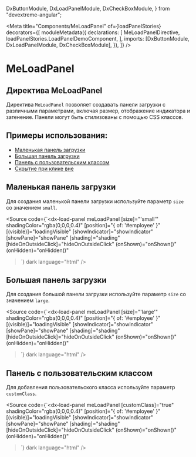   DxButtonModule,
  DxLoadPanelModule,
  DxCheckBoxModule,
} from "devextreme-angular";

<Meta
  title="Components/MeLoadPanel"
  of={loadPanelStories}
  decorators={[
    moduleMetadata({
      declarations: [
        MeLoadPanelDirective,
        loadPanelStories.LoadPanelDemoComponent,
      ],
      imports: [DxButtonModule, DxLoadPanelModule, DxCheckBoxModule],
    }),
  ]}
/>

# MeLoadPanel

## Директива MeLoadPanel

Директива `MeLoadPanel` позволяет создавать панели загрузки с различными параметрами, включая размер, отображение индикатора и затенение. Панели могут быть стилизованы с помощью CSS классов.

<Canvas of={loadPanelStories.Default} />
<Controls of={loadPanelStories.Default} />
<Source of={loadPanelStories.Default} dark />

## Примеры использования:

- [Маленькая панель загрузки](#маленькая-панель-загрузки)
- [Большая панель загрузки](#большая-панель-загрузки)
- [Панель с пользовательским классом](#панель-с-пользовательским-классом)
- [Скрытие при клике вне](#скрытие-при-клике-вне)

## Маленькая панель загрузки

Для создания маленькой панели загрузки используйте параметр `size` со значением `small`.

<Canvas of={loadPanelStories.Small} />

<Source
  code={`<dx-load-panel
  meLoadPanel
  [size]="'small'"
  shadingColor="rgba(0,0,0,0.4)"
  [position]="{ of: '#employee' }"
  [(visible)]="loadingVisible"
  [showIndicator]="showIndicator"
  [showPane]="showPane"
  [shading]="shading"
  [hideOnOutsideClick]="hideOnOutsideClick"
  (onShown)="onShown()"
  (onHidden)="onHidden()"
></dx-load-panel>`}
  dark
  language="html"
/>

## Большая панель загрузки

Для создания большой панели загрузки используйте параметр `size` со значением `large`.

<Canvas of={loadPanelStories.Large} />

<Source
  code={`<dx-load-panel
  meLoadPanel
  [size]="'large'"
  shadingColor="rgba(0,0,0,0.4)"
  [position]="{ of: '#employee' }"
  [(visible)]="loadingVisible"
  [showIndicator]="showIndicator"
  [showPane]="showPane"
  [shading]="shading"
  [hideOnOutsideClick]="hideOnOutsideClick"
  (onShown)="onShown()"
  (onHidden)="onHidden()"
></dx-load-panel>`}
  dark
  language="html"
/>

## Панель с пользовательским классом

Для добавления пользовательского класса используйте параметр `customClass`.

<Canvas of={loadPanelStories.CustomClass} />

<Source
  code={`<dx-load-panel
  meLoadPanel
  [customClass]="true"
  shadingColor="rgba(0,0,0,0.4)"
  [position]="{ of: '#employee' }"
  [(visible)]="loadingVisible"
  [showIndicator]="showIndicator"
  [showPane]="showPane"
  [shading]="shading"
  [hideOnOutsideClick]="hideOnOutsideClick"
  (onShown)="onShown()"
  (onHidden)="onHidden()"
></dx-load-panel>`}
  dark
  language="html"
/>

##
